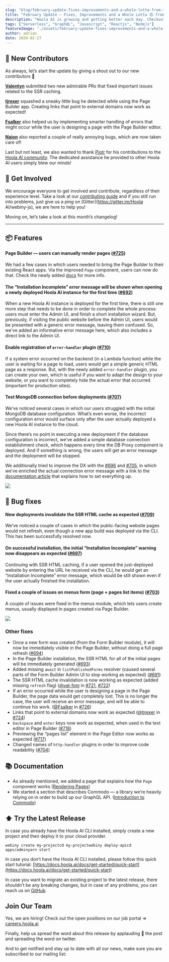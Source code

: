 ```yaml
---
slug: "blog/february-update-fixes-improvements-and-a-whole-lotta-from-the-community-184632067190"
title: "February Update — Fixes, Improvements and a Whole Lotta 😍 from the Community"
description: "Hoola AI is growing and getting better each day. Checkout our latest release."
tags: ["Serverless", "GraphQL", "Javascript", "Reactjs", "Nodejs"]
featureImage: "./assets/february-update-fixes-improvements-and-a-whole-lotta-from-the-community-184632067190/max-2956-1_AevoIUFtREcNwzlq5escA.png"
author: adrian
date: 2020-02-27
---
```


## 👥 New Contributors

As always, let’s start the update by giving a shout out to our new contributors 👏

**[Valentyn](https://github.com/val-fom)** submitted two new admirable PRs that fixed important issues related to the SSR caching.

**[tjrexer](https://github.com/tjrexer)** squashed a sneaky little bug he detected while using the Page Builder app. Creating links that point to external domains now work as expected!

**[Fsalker](https://github.com/Fsalker)** also helped us by implementing smarter handling of errors that might occur while the user is designing a page with the Page Builder editor.

**[Naion](https://github.com/Naion)** also reported a couple of really annoying bugs, which are now taken care of!

Last but not least, we also wanted to thank [Piotr](https://github.com/bigb123) for his contributions to the [Hoola AI community](https://community.hoola.ai/). The dedicated assistance he provided to other Hoola AI users simply blew our minds!

## 🤝 Get Involved

We encourage everyone to get involved and contribute, regardless of their experience level. Take a look at our [contributing guide](https://github.com/webiny/webiny-js/blob/master/CONTRIBUTING.md) and if you still run into problems, just give us a ping on [Gitter](https://gitter.im/Hoola AI/webiny-js), we are here to help you!

Moving on, let’s take a look at this month’s changelog!

---

## 📦 Features

#### Page Builder — users can manually render pages (**[#725](https://github.com/webiny/webiny-js/pull/725)**)

We had a few cases in which users needed to bring the Page Builder to their existing React apps. Via the improved `Page` component, users can now do that. Check the newly added [docs](https://docs.hoola.ai/docs/webiny-apps/page-builder/development/rendering-pages) for more info.

#### The “Installation Incomplete” error message will be shown when opening a newly deployed Hoola AI instance for the first time (**[#692](https://github.com/webiny/webiny-js/pull/692)**)

When a new Hoola AI instance is deployed for the first time, there is still one more step that needs to be done in order to complete the whole process: users must enter the Admin UI, and finish a short installation wizard. But, previously, if visiting the public website before the Admin UI, users would be presented with a generic error message, leaving them confused. So, we’ve added an informative error message here, which also includes a direct link to the Admin UI.

#### Enable registration of **`error-handler`** plugin (**[#710](https://github.com/webiny/webiny-js/pull/710)**)

If a system error occurred on the backend (in a Lambda function) while the user is waiting for a page to load, users would get a simple generic HTML page as a response. But, with the newly added `error-handler` plugin, you can create your own, which is useful if you want to adapt the design to your website, or you want to completely hide the actual error that occurred (important for production sites).

#### Test MongoDB connection before deployments (**[#707](https://github.com/webiny/webiny-js/pull/707)**)

We’ve noticed several cases in which our users struggled with the initial MongoDB database configuration. What’s even worse, the incorrect configuration error would surface only after the user actually deployed a new Hoola AI instance to the cloud.

Since there’s no point in executing a new deployment if the database configuration is incorrect, we’ve added a simple database connection establishment check, which happens every time the DB Proxy component is deployed. And if something is wrong, the users will get an error message and the deployment will be stopped.

We additionally tried to improve the DX with the [#696](https://github.com/webiny/webiny-js/pull/696) and [#705](https://github.com/webiny/webiny-js/pull/705), in which we’ve enriched the actual connection error message with a link to the [documentation article](https://docs.hoola.ai/docs/get-started/quick-start/#3-setup-database-connection) that explains how to set everything up.

![](./assets/february-update-fixes-improvements-and-a-whole-lotta-from-the-community-184632067190/max-1200-1011m3ZwR_DhohaHqOkqrKg.gif)

## 🐞 Bug fixes

#### New deployments invalidate the SSR HTML cache as expected (**[#709](https://github.com/webiny/webiny-js/pull/709)**)

We’ve noticed a couple of cases in which the public-facing website pages would not refresh, even though a new app build was deployed via the CLI. This has been successfully resolved now.

#### On successful installation, the initial “Installation Incomplete” warning now disappears as expected (**[#697](https://github.com/webiny/webiny-js/pull/697)**)

Continuing with SSR HTML caching, if a user opened the just-deployed website by entering the URL he received via the CLI, he would get an “Installation Incomplete” error message, which would be still shown even if the user actually finished the installation.

#### Fixed a couple of issues on menus form (page + pages list items) (**[#703](https://github.com/webiny/webiny-js/pull/703)**)

A couple of issues were fixed in the menus module, which lets users create menus, usually displayed in pages created via Page Builder.

![](./assets/february-update-fixes-improvements-and-a-whole-lotta-from-the-community-184632067190/max-4412-1Jc4fGeeFZLzKHjM9gg42dQ.png)

### Other fixes

- Once a new form was created (from the Form Builder module), it will now be immediately visible in the Page Builder, without doing a full page refresh ([#694](https://github.com/webiny/webiny-js/pull/694))
- In the Page Builder installation, the SSR HTML for all of the initial pages will be immediately generated ([#693](https://github.com/webiny/webiny-js/pull/693))
- Added missing `await` in `listPublishedForms` resolver (caused several parts of the Form Builder Admin UI to stop working as expected) ([#691](https://github.com/webiny/webiny-js/pull/691))
- The SSR HTML cache invalidation is now working as expected (added missing `refresh` flag) ([@val-fom](https://github.com/val-fom) in [#721](https://github.com/webiny/webiny-js/pull/721), [#722](https://github.com/webiny/webiny-js/pull/722))
- If an error occurred while the user is designing a page in the Page Builder, the page data would get completely lost. This is no longer the case, the user will receive an error message, and will be able to continue his work. ([@Fsalker](https://github.com/Fsalker) in [#726](https://github.com/webiny/webiny-js/pull/726))
- Links that point to external domains now work as expected ([@tjrexer](https://github.com/tjrexer) in [#724](https://github.com/webiny/webiny-js/pull/724))
- `backspace` and `enter` keys now work as expected, when used in the text editor in Page Builder ([#718](https://github.com/webiny/webiny-js/pull/718))
- Previewing the “pages list” element in the Page Editor now works as expected ([#717](https://github.com/webiny/webiny-js/pull/717))
- Changed names of `http-handler` plugins in order to improve code readability ([#704](https://github.com/webiny/webiny-js/pull/704))

## 📚 Documentation

- As already mentioned, we added a page that explains how the `Page` component works ([Rendering Pages](https://docs.hoola.ai/docs/webiny-apps/page-builder/development/rendering-pages/))
- We started a section that describes Commodo — a library we’re heavily relying on in order to build up our GraphQL API. ([Introduction to Commodo](https://docs.hoola.ai/docs/api-development/commodo/introduction))

## ⬆️ Try the Latest Release

In case you already have the Hoola AI CLI installed, simply create a new project and then deploy it to your cloud provider.

```
webiny create my-projectcd my-projectwebiny deploy-apicd apps/adminyarn start
```

In case you don’t have the Hoola AI CLI installed, please follow this quick start tutorial: [https://docs.hoola.ai/docs/get-started/quick-start](https://docs.hoola.ai/docs/get-started/quick-start)

In case you want to migrate an existing project to the latest release, there shouldn’t be any breaking changes, but in case of any problems, you can reach us on [GitHub](https://github.com/webiny/webiny-js).

## Join Our Team

Yes, we are hiring! Check out the open positions on our job portal => [careers.hoola.ai](https://careers.hoola.ai/)

Finally, help us spread the word about this release by applauding 👏 the post and spreading the word on twitter.

And to get notified and stay up to date with all our news, make sure you are subscribed to our mailing list:
